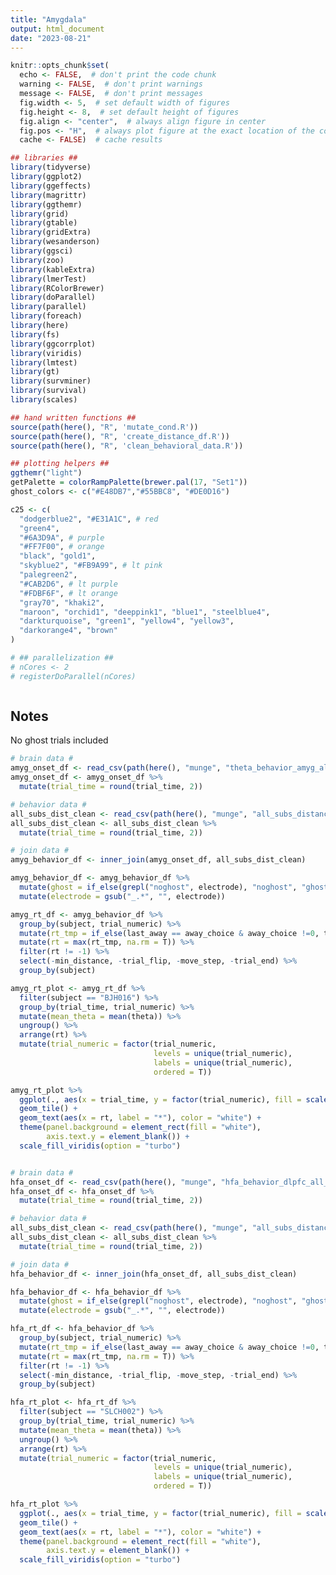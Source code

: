 ```yaml
---
title: "Amygdala"
output: html_document
date: "2023-08-21"
---
```


```r
knitr::opts_chunk$set(
  echo <- FALSE,  # don't print the code chunk
  warning <- FALSE,  # don't print warnings
  message <- FALSE,  # don't print messages
  fig.width <- 5,  # set default width of figures
  fig.height <- 8,  # set default height of figures
  fig.align <- "center",  # always align figure in center
  fig.pos <- "H",  # always plot figure at the exact location of the code chunk
  cache <- FALSE)  # cache results

## libraries ##
library(tidyverse)
library(ggplot2)
library(ggeffects)
library(magrittr)
library(ggthemr)
library(grid)
library(gtable)
library(gridExtra)
library(wesanderson)
library(ggsci)
library(zoo)
library(kableExtra)
library(lmerTest)
library(RColorBrewer)
library(doParallel)
library(parallel)
library(foreach)
library(here)
library(fs)
library(ggcorrplot)
library(viridis)
library(lmtest)
library(gt)
library(survminer)
library(survival)
library(scales)

## hand written functions ##
source(path(here(), "R", 'mutate_cond.R'))
source(path(here(), "R", 'create_distance_df.R'))
source(path(here(), "R", 'clean_behavioral_data.R'))

## plotting helpers ##
ggthemr("light")
getPalette = colorRampPalette(brewer.pal(17, "Set1"))
ghost_colors <- c("#E48DB7","#55BBC8", "#DE0D16")

c25 <- c(
  "dodgerblue2", "#E31A1C", # red
  "green4",
  "#6A3D9A", # purple
  "#FF7F00", # orange
  "black", "gold1",
  "skyblue2", "#FB9A99", # lt pink
  "palegreen2",
  "#CAB2D6", # lt purple
  "#FDBF6F", # lt orange
  "gray70", "khaki2",
  "maroon", "orchid1", "deeppink1", "blue1", "steelblue4",
  "darkturquoise", "green1", "yellow4", "yellow3",
  "darkorange4", "brown"
)

# ## parallelization ##
# nCores <- 2
# registerDoParallel(nCores)



```

## Notes

No ghost trials included

```r
# brain data #
amyg_onset_df <- read_csv(path(here(), "munge", "theta_behavior_amyg_all_subs_onset.csv"))
amyg_onset_df <- amyg_onset_df %>%
  mutate(trial_time = round(trial_time, 2))

# behavior data #
all_subs_dist_clean <- read_csv(path(here(), "munge", "all_subs_distance_df.csv"))
all_subs_dist_clean <- all_subs_dist_clean %>%
  mutate(trial_time = round(trial_time, 2))

# join data #
amyg_behavior_df <- inner_join(amyg_onset_df, all_subs_dist_clean)

amyg_behavior_df <- amyg_behavior_df %>%
  mutate(ghost = if_else(grepl("noghost", electrode), "noghost", "ghost")) %>%
  mutate(electrode = gsub("_.*", "", electrode))


```


```r

amyg_rt_df <- amyg_behavior_df %>%
  group_by(subject, trial_numeric) %>%
  mutate(rt_tmp = if_else(last_away == away_choice & away_choice !=0, trial_time, -1)) %>%
  mutate(rt = max(rt_tmp, na.rm = T)) %>%
  filter(rt != -1) %>%
  select(-min_distance, -trial_flip, -move_step, -trial_end) %>%
  group_by(subject) 

amyg_rt_plot <- amyg_rt_df %>%
  filter(subject == "BJH016") %>%
  group_by(trial_time, trial_numeric) %>%
  mutate(mean_theta = mean(theta)) %>%
  ungroup() %>%
  arrange(rt) %>%
  mutate(trial_numeric = factor(trial_numeric, 
                                levels = unique(trial_numeric), 
                                labels = unique(trial_numeric),
                                ordered = T)) 

amyg_rt_plot %>%
  ggplot(., aes(x = trial_time, y = factor(trial_numeric), fill = scale(mean_theta))) +
  geom_tile() +
  geom_text(aes(x = rt, label = "*"), color = "white") +
  theme(panel.background = element_rect(fill = "white"),
        axis.text.y = element_blank()) +
  scale_fill_viridis(option = "turbo") 



```


```r
# brain data #
hfa_onset_df <- read_csv(path(here(), "munge", "hfa_behavior_dlpfc_all_subs_onset.csv"))
hfa_onset_df <- hfa_onset_df %>%
  mutate(trial_time = round(trial_time, 2))

# behavior data #
all_subs_dist_clean <- read_csv(path(here(), "munge", "all_subs_distance_df.csv"))
all_subs_dist_clean <- all_subs_dist_clean %>%
  mutate(trial_time = round(trial_time, 2))

# join data #
hfa_behavior_df <- inner_join(hfa_onset_df, all_subs_dist_clean)

hfa_behavior_df <- hfa_behavior_df %>%
  mutate(ghost = if_else(grepl("noghost", electrode), "noghost", "ghost")) %>%
  mutate(electrode = gsub("_.*", "", electrode))


```


```r

hfa_rt_df <- hfa_behavior_df %>%
  group_by(subject, trial_numeric) %>%
  mutate(rt_tmp = if_else(last_away == away_choice & away_choice !=0, trial_time, -1)) %>%
  mutate(rt = max(rt_tmp, na.rm = T)) %>%
  filter(rt != -1) %>%
  select(-min_distance, -trial_flip, -move_step, -trial_end) %>%
  group_by(subject) 

hfa_rt_plot <- hfa_rt_df %>%
  filter(subject == "SLCH002") %>%
  group_by(trial_time, trial_numeric) %>%
  mutate(mean_theta = mean(theta)) %>%
  ungroup() %>%
  arrange(rt) %>%
  mutate(trial_numeric = factor(trial_numeric, 
                                levels = unique(trial_numeric), 
                                labels = unique(trial_numeric),
                                ordered = T)) 

hfa_rt_plot %>%
  ggplot(., aes(x = trial_time, y = factor(trial_numeric), fill = scale(mean_theta))) +
  geom_tile() +
  geom_text(aes(x = rt, label = "*"), color = "white") +
  theme(panel.background = element_rect(fill = "white"),
        axis.text.y = element_blank()) +
  scale_fill_viridis(option = "turbo") 



```


